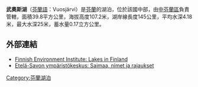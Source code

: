 {{coord|63|00|N|25|28|E|display=title}}

'''武奧斯湖'''（[[芬蘭語|芬蘭語]]：Vuosjärvi）是[[芬蘭|芬蘭]]的湖泊，位於該國中部，由[[中芬蘭區|中芬蘭區]]負責管轄，面積39.8平方公里，海拔高度107.2米，湖岸線長度145公里，平均水深4.18米，最大水深25米，蓄水量0.17立方公里。

==外部連結==
* [https://web.archive.org/web/20070930024412/http://www.ymparisto.fi/default.asp?contentid=240894&lan=fi&clan=en Finnish Environment Institute: Lakes in Finland]
* [https://web.archive.org/web/20090802063028/http://www.ymparisto.fi/default.asp?node=18480&lan=fi Etelä-Savon ympäristökeskus: Saimaa, nimet ja rajaukset] {{fi}}

{{Finland-geo-stub}}
[[Category:芬蘭湖泊|Category:芬蘭湖泊]]